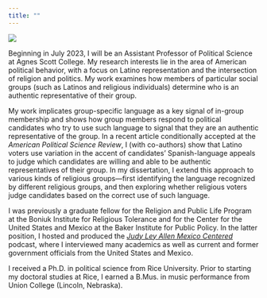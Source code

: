 ```yaml
---
title: ""
---
```



![](files/quezada-edited.jpg){.img}

Beginning in July 2023, I will be an Assistant Professor of Political Science at Agnes Scott College. My research interests lie in the area of American political behavior, with a focus on Latino representation and the intersection of religion and politics. My work examines how members of particular social groups (such as Latinos and religious individuals) determine who is an authentic representative of their group.

My work implicates group-specific language as a key signal of in-group membership and shows how group members respond to political candidates who try to use such language to signal that they are an authentic representative of the group. In a recent article conditionally accepted at the *American Political Science Review*, I (with co-authors) show that Latino voters use variation in the accent of candidates' Spanish-language appeals to judge which candidates are willing and able to be authentic representatives of their group. In my dissertation, I extend this approach to various kinds of religious groups---first identifying the language recognized by different religious groups, and then exploring whether religious voters judge candidates based on the correct use of such language.

<!--

I am a PhD candidate in the Department of Political Science at Rice University and a graduate fellow for the . In Fall 2023, I will be an Assistant Professor of Political Science at Agnes Scott College. 

As an instructor of record, I have taught undergraduate courses on Latino politics and religion and politics in the United States. I also served as a graduate instructor in Rice's Program in Writing and Communication in the Fall 2022 semester. In addition, I obtained a Certificate in Teaching and Learning from Rice's Center for Teaching Excellence.

-->

I was previously a graduate fellow for the Religion and Public Life Program at the Boniuk Institute for Religious Tolerance and for the Center for the United States and Mexico at the Baker Institute for Public Policy. In the latter position, I hosted and produced the [*Judy Ley Allen Mexico Centered*](https://podcasts.apple.com/us/podcast/judy-ley-allen-mexico-centered/id1316117842){target="_blank"} podcast, where I interviewed many academics as well as current and former government officials from the United States and Mexico.

I received a Ph.D. in political science from Rice University. Prior to starting my doctoral studies at Rice, I earned a B.Mus. in music performance from Union College (Lincoln, Nebraska).








